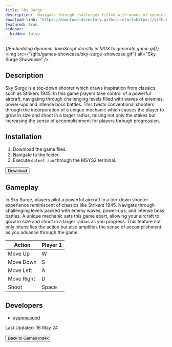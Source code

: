 ```yaml
---
title: Sky Surge
description:  Navigate through challenges filled with waves of enemies, power-ups and intense battles!
download-link: "https://download-directory.github.io?url=https://github.com/thoth-tech/arcade-games/tree/main/games/SkySurge"
featured: true
sidebar:
  hidden: false
---
```


{/*Embedding dynamic JavaScript directly in MDX to generate game gif*/}
<img
  src={"/gifs/games-showcase/sky-surge-showcase.gif"}
  alt="Sky Surge Showcase"
/>
        
## Description

Sky Surge is a top-down shooter which draws inspiration from classics such as Strikers 1945. In this game players take control of a powerful aircraft, navigating through challenging levels filled with waves of enemies, power-ups and intense boss battles. This twists conventional shooters through the incorporation of a unique mechanic which causes the player to grow in size and shoot in a larger radius, raising not only the stakes but increasing the sense of accomplishment for players through progression.

## Installation

1. Download the game files.
1. Navigate to the folder.
1. Execute `dotnet run` through the MSYS2 terminal.

<div class="centered-button-container">
  <button
    class="custom-button"
    onclick="window.open('https://download-directory.github.io?url=https://github.com/thoth-tech/arcade-games/tree/main/games/SkySurge', '_blank')">
    Download
  </button>
</div>
        
## Gameplay
        
In Sky Surge, players pilot a powerful aircraft in a top-down shooter experience reminiscent of classics like Strikers 1945. Navigate through challenging levels packed with enemy waves, power-ups, and intense boss battles. A unique mechanic sets this game apart, allowing your aircraft to grow in size and shoot in a larger radius as you progress. This feature not only intensifies the action but also amplifies the sense of accomplishment as you advance through the game.

| Action     | Player 1 |
| ---------- | -------- |
| Move Up    | W        |
| Move Down  | S        |
| Move Left  | A        |
| Move Right | D        |
| Shoot      | Space    |
        
## Developers
        
- [ayanmasood](https://github.com/ayanmasood)

Last Updated: 16 May 24

<div class="centered-button-container">
  <button class="custom-button" onclick="location.href='/games'">
    Back to Games Index
  </button>
</div>
